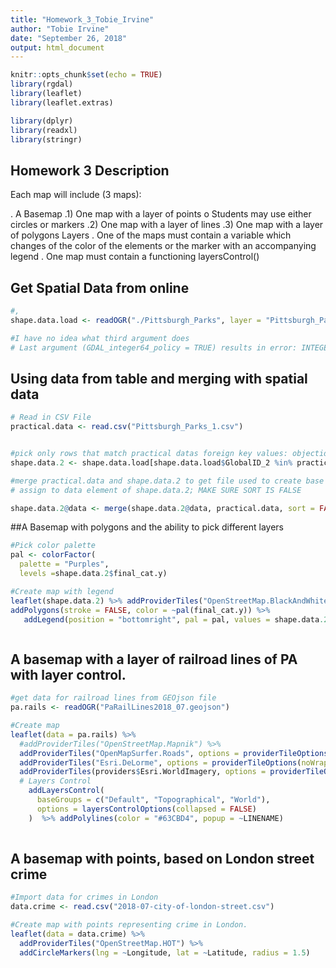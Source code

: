 ```yaml
---
title: "Homework_3_Tobie_Irvine"
author: "Tobie Irvine"
date: "September 26, 2018"
output: html_document
---
```


```r
knitr::opts_chunk$set(echo = TRUE)
library(rgdal)
library(leaflet)
library(leaflet.extras)

library(dplyr)
library(readxl)
library(stringr)

```

## Homework 3 Description
Each map will include (3 maps): 

.	A Basemap
.1) 	One map with a layer of points
   o	Students may use either circles or markers
.2)	One map with a layer of lines
.3)	One map with a layer of polygons
Layers
.	One of the maps must contain a variable which changes of the color of the elements or the marker with an accompanying legend
.	One map must contain a functioning layersControl() 


## Get Spatial Data from online

```r
#, 
shape.data.load <- readOGR("./Pittsburgh_Parks", layer = "Pittsburgh_Parks")

#I have no idea what third argument does
# Last argument (GDAL_integer64_policy = TRUE) results in error: INTEGER() can only #be applied to a 'integer', not a 'double'

```
## Using data from table and merging with spatial data
```r
# Read in CSV File
practical.data <- read.csv("Pittsburgh_Parks_1.csv") 


#pick only rows that match practical datas foreign key values: objectid or #globalid
shape.data.2 <- shape.data.load[shape.data.load$GlobalID_2 %in% practical.data$GlobalID_2,]

#merge practical.data and shape.data.2 to get file used to create base map and 
# assign to data element of shape.data.2; MAKE SURE SORT IS FALSE

shape.data.2@data <- merge(shape.data.2@data, practical.data, sort = FALSE, by.x = "GlobalID_2", by.y = "GlobalID_2")

```
##A Basemap with polygons and the ability to pick different layers
```r
#Pick color palette
pal <- colorFactor(
  palette = "Purples",
  levels =shape.data.2$final_cat.y)

#Create map with legend
leaflet(shape.data.2) %>% addProviderTiles("OpenStreetMap.BlackAndWhite", options = providerTileOptions(noWrap = TRUE)) %>%
addPolygons(stroke = FALSE, color = ~pal(final_cat.y)) %>%
   addLegend(position = "bottomright", pal = pal, values = shape.data.2$final_cat.y , title = "Parks in Pittsburgh")



```


## A basemap with a layer of railroad lines of PA with layer control.
```r
#get data for railroad lines from GEOjson file
pa.rails <- readOGR("PaRailLines2018_07.geojson")

#Create map
leaflet(data = pa.rails) %>%
  #addProviderTiles("OpenStreetMap.Mapnik") %>% 
  addProviderTiles("OpenMapSurfer.Roads", options = providerTileOptions(noWrap = TRUE), group = "Default") %>%
  addProviderTiles("Esri.DeLorme", options = providerTileOptions(noWrap = TRUE), group = "Topographical") %>%
  addProviderTiles(providers$Esri.WorldImagery, options = providerTileOptions(noWrap = TRUE), group = "World") %>%
  # Layers Control
    addLayersControl(
      baseGroups = c("Default", "Topographical", "World"),
      options = layersControlOptions(collapsed = FALSE)
    )  %>% addPolylines(color = "#63CBD4", popup = ~LINENAME)
 

```
## A basemap with points, based on London street crime
```r
#Import data for crimes in London
data.crime <- read.csv("2018-07-city-of-london-street.csv")

#Create map with points representing crime in London. 
leaflet(data = data.crime) %>%
  addProviderTiles("OpenStreetMap.HOT") %>%
  addCircleMarkers(lng = ~Longitude, lat = ~Latitude, radius = 1.5)

```




